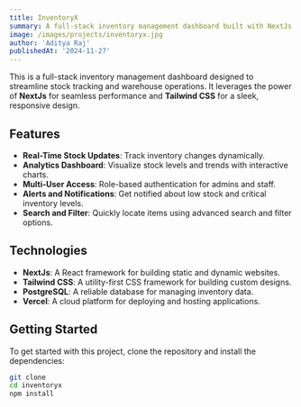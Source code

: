```yaml
---
title: InventoryX
summary: A full-stack inventory management dashboard built with NextJs and Tailwind CSS.
image: /images/projects/inventoryx.jpg
author: 'Aditya Raj'
publishedAt: '2024-11-27'
---
```


This is a full-stack inventory management dashboard designed to streamline stock tracking and warehouse operations. It leverages the power of **NextJs** for seamless performance and **Tailwind CSS** for a sleek, responsive design.

## Features

- **Real-Time Stock Updates**: Track inventory changes dynamically.
- **Analytics Dashboard**: Visualize stock levels and trends with interactive charts.
- **Multi-User Access**: Role-based authentication for admins and staff.
- **Alerts and Notifications**: Get notified about low stock and critical inventory levels.
- **Search and Filter**: Quickly locate items using advanced search and filter options.

## Technologies

- **NextJs**: A React framework for building static and dynamic websites.
- **Tailwind CSS**: A utility-first CSS framework for building custom designs.
- **PostgreSQL**: A reliable database for managing inventory data.
- **Vercel**: A cloud platform for deploying and hosting applications.

## Getting Started

To get started with this project, clone the repository and install the dependencies:

```bash
git clone
cd inventoryx
npm install
